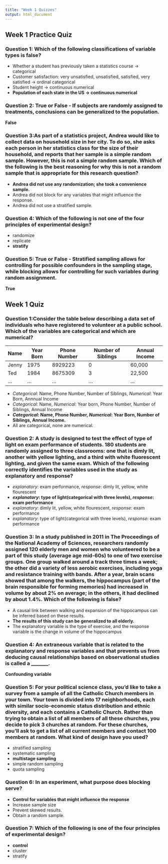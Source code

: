```yaml
---
title: "Week 1 Quizzes"
output: html_document
---
```


## Week 1 Practice Quiz
### Question 1: Which of the following classifications of variable types is false?
* Whether a student has previously taken a statistics course -> categorical
* Customer satisfaction: very unsatisfied, unsatisfied, satisfied, very satisfied -> ordinal categorical
* Student height -> continuous numerical
* __Population of each state in the US -> continuous numerical__

### Question 2: True or False - If subjects are randomly assigned to treatments, conclusions can be generalized to the population.
__False__

### Question 3:As part of a statistics project, Andrea would like to collect data on household size in her city. To do so, she asks each person in her statistics class for the size of their household, and reports that her sample is a simple random sample. However, this is not a simple random sample. Which of the following is the best reasoning for why this is not a random sample that is appropriate for this research question?
* __Andrea did not use any randomization; she took a convenience sample.__
* Andrea did not block for any variables that might influence the response.
* Andrea did not use a stratified sample.

### Question 4: Which of the following is not one of the four principles of experimental design?
* randomize
* replicate
* __stratify__

### Question 5: True or False - Stratified sampling allows for controlling for possible confounders in the sampling stage, while blocking allows for controlling for such variables during random assignment.
__True__

## Week 1 Quiz
### Question 1:Consider the table below describing a data set of individuals who have registered to volunteer at a public school. Which of the variables are categorical and which are numerical?

Name |Year Born|Phone Number|Number of Siblings|Annual Income
-----|---------|------------|------------------|-------------
Jenny|1975     |8929223     |0                 |60,000
Ted  |1984     |8675309     |3                 |22,500
...  |...      |...         |...               |...

* _Categorical_: Name, Phone Number, Number of Siblings, _Numerical_: Year Born, Annnual Income
* _Categorical_: Name, _Numerical_: Year born, Phone Number, Number of Siblings, Annual Income
* __*Categorical*: Name, Phone Number, _Numerical_: Year Born, Number of Siblings, Annual Income.__
* All are categorical, none are numerical.

### Question 2: A study is designed to test the effect of type of light on exam performance of students. 180 students are randomly assigned to three classrooms: one that is dimly lit, another with yellow lighting, and a third with white fluorescent lighting, and given the same exam. Which of the following correctly identifies the variables used in the study as explanatory and response?
* _explanatory_: exam performance, _response_: dimly lit, yellow, white flourescent
* __*explanatory*: type of light(categorical with three levels), _response_: exam performance__
* _explanatory_: dimly lit, yellow, white flourescent, _response_: exam performance
* _explanatory_: type of light(categorical with three levels), _response_: exam performance

### Question 3: In a study published in 2011 in The Proceedings of the National Academy of Sciences, researchers randomly assigned 120 elderly men and women who volunteered to be a part of this study (average age mid-60s) to one of two exercise groups. One group walked around a track three times a week; the other did a variety of less aerobic exercises, including yoga and resistance training with bands. After a year, brain scans showed that among the walkers, the hippocampus (part of the brain responsible for forming memories) had increased in volume by about 2% on average; in the others, it had declined by about 1.4%. Which of the following is false?
* A causal link between walking and expansion of the hippocampus can be inferred based on these results.
* __The results of this study can be generalized to all elderly.__
* The explanatory variable is the type of exercise, and the response variable is the change in volume of the hippocampus

### Question 4: An extraneous variable that is related to the explanatory and response variables and that prevents us from deducing causal relationships based on observational studies is called a _______.
__Confounding variable__

### Question 5: For your political science class, you'd like to take a survey from a sample of all the Catholic Church members in your town. Your town is divided into 17 neighborhoods, each with similar socio-economic status distribution and ethnic diversity, and each contains a Catholic Church. Rather than trying to obtain a list of all members of all these churches, you decide to pick 3 churches at random. For these churches, you'll ask to get a list of all current members and contact 100 members at random. What kind of design have you used?
* stratified sampling
* systematic sampling
* __multistage sampling__
* simple random sampling
* quota sampling

### Question 6: In an experiment, what purpose does blocking serve?
* __Control for variables that might influence the response__
* Increase sample size
* Prevent skewed results.
* Obtain a random sample.

### Question 7: Which of the following is one of the four principles of experimental design?
* __control__
* cluster
* stratify
